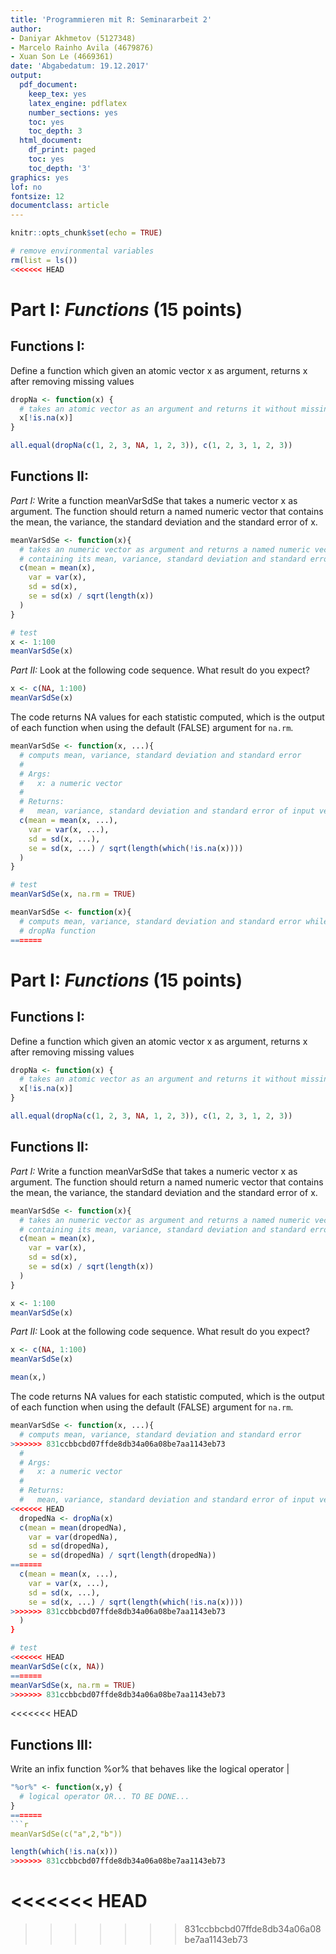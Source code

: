```yaml
---
title: 'Programmieren mit R: Seminararbeit 2'
author:
- Daniyar Akhmetov (5127348)
- Marcelo Rainho Avila (4679876)
- Xuan Son Le (4669361)
date: 'Abgabedatum: 19.12.2017'
output:
  pdf_document:
    keep_tex: yes
    latex_engine: pdflatex
    number_sections: yes
    toc: yes
    toc_depth: 3
  html_document:
    df_print: paged
    toc: yes
    toc_depth: '3'
graphics: yes
lof: no
fontsize: 12
documentclass: article
---
```

\newpage
```r
knitr::opts_chunk$set(echo = TRUE)

# remove environmental variables
rm(list = ls())
<<<<<<< HEAD
```

# Part I: *Functions* (15 points)

## Functions I:

Define  a  function  which  given  an  atomic  vector x as  argument,
returns x after  removing  missing values

```r
dropNa <- function(x) {
  # takes an atomic vector as an argument and returns it without missing values
  x[!is.na(x)]
}
```

```r
all.equal(dropNa(c(1, 2, 3, NA, 1, 2, 3)), c(1, 2, 3, 1, 2, 3))
```

## Functions II:

*Part I:* Write a function meanVarSdSe that takes a numeric vector x as argument. The function should return a named numeric vector that contains the mean, the variance, the standard deviation and the standard error of x. 
```r
meanVarSdSe <- function(x){
  # takes an numeric vector as argument and returns a named numeric vector 
  # containing its mean, variance, standard deviation and standard error 
  c(mean = mean(x),
    var = var(x),
    sd = sd(x),
    se = sd(x) / sqrt(length(x))
  )
}

# test
x <- 1:100
meanVarSdSe(x)
``` 


\vspace{1cm} <!-- add 1 cm vertical space -->

*Part II:*  Look at the following code sequence. What result do you expect?

```r
x <- c(NA, 1:100)
meanVarSdSe(x)
```

The code returns NA values for each statistic computed, which is the output
of each function when using the default (FALSE) argument for `na.rm`.


```r
meanVarSdSe <- function(x, ...){
  # computs mean, variance, standard deviation and standard error
  #
  # Args:
  #   x: a numeric vector
  #
  # Returns:
  #   mean, variance, standard deviation and standard error of input vector
  c(mean = mean(x, ...),
    var = var(x, ...),
    sd = sd(x, ...),
    se = sd(x, ...) / sqrt(length(which(!is.na(x))))
  )
}

# test
meanVarSdSe(x, na.rm = TRUE)
```


```r
meanVarSdSe <- function(x){
  # computs mean, variance, standard deviation and standard error while using 
  # dropNa function
=======
```

# Part I: *Functions* (15 points)

## Functions I:

Define  a  function  which  given  an  atomic  vector x as  argument,
returns x after  removing  missing values

```r
dropNa <- function(x) {
  # takes an atomic vector as an argument and returns it without missing values
  x[!is.na(x)]
}
```

```r
all.equal(dropNa(c(1, 2, 3, NA, 1, 2, 3)), c(1, 2, 3, 1, 2, 3))
```

## Functions II:

*Part I:* Write a function meanVarSdSe that takes a numeric vector x as argument. The function should return a named numeric vector that contains the mean, the variance, the standard deviation and the standard error of x. 
```r
meanVarSdSe <- function(x){
  # takes an numeric vector as argument and returns a named numeric vector 
  # containing its mean, variance, standard deviation and standard error 
  c(mean = mean(x),
    var = var(x),
    sd = sd(x),
    se = sd(x) / sqrt(length(x))
  )
}
```


```r
x <- 1:100
meanVarSdSe(x)
```


\vspace{1cm} <!-- add 1 cm vertical space -->

*Part II:*  Look at the following code sequence. What result do you expect?

```r
x <- c(NA, 1:100)
meanVarSdSe(x)

mean(x,)
```

The code returns NA values for each statistic computed, which is the output
of each function when using the default (FALSE) argument for `na.rm`.



```r
meanVarSdSe <- function(x, ...){
  # computs mean, variance, standard deviation and standard error
>>>>>>> 831ccbbcbd07ffde8db34a06a08be7aa1143eb73
  #
  # Args:
  #   x: a numeric vector
  #
  # Returns:
  #   mean, variance, standard deviation and standard error of input vector
<<<<<<< HEAD
  dropedNa <- dropNa(x)
  c(mean = mean(dropedNa),
    var = var(dropedNa),
    sd = sd(dropedNa),
    se = sd(dropedNa) / sqrt(length(dropedNa))
=======
  c(mean = mean(x, ...),
    var = var(x, ...),
    sd = sd(x, ...),
    se = sd(x, ...) / sqrt(length(which(!is.na(x))))
>>>>>>> 831ccbbcbd07ffde8db34a06a08be7aa1143eb73
  )
}

# test
<<<<<<< HEAD
meanVarSdSe(c(x, NA))
=======
meanVarSdSe(x, na.rm = TRUE)
>>>>>>> 831ccbbcbd07ffde8db34a06a08be7aa1143eb73
```



<<<<<<< HEAD

## Functions III: 

Write an infix function %or% that behaves like the logical operator |

```r
"%or%" <- function(x,y) {
  # logical operator OR... TO BE DONE...
}
=======
```r
meanVarSdSe(c("a",2,"b"))
```






```r
length(which(!is.na(x)))
>>>>>>> 831ccbbcbd07ffde8db34a06a08be7aa1143eb73
```












<<<<<<< HEAD
=======

>>>>>>> 831ccbbcbd07ffde8db34a06a08be7aa1143eb73
